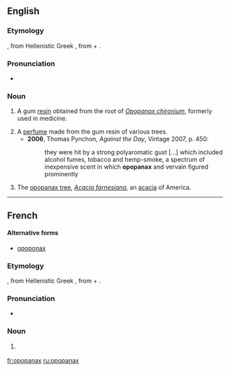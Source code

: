 ==English==

===Etymology===
{{etyl|la}} {{term|opopanax|lang=la}}, from Hellenistic Greek {{term|ὀποπάναξ|tr=opopanax|sc=Grek}}, from {{etyl|grc}} {{term|ὀπός||vegetable juice|tr=opos|sc=polytonic}} + {{term|πάναξ|tr=panax|sc=polytonic}}.

===Pronunciation===
*{{a|UK}} {{IPA|/əˈpɒpənaks/}}

===Noun===
{{en-noun|-}}

# {{obsolete}} A gum [[resin]] obtained from the root of ''[[Opopanax chironium]]'', formerly used in medicine.
# A [[perfume]] made from the gum resin of various trees.
#* '''2006''', Thomas Pynchon, ''Against the Day'', Vintage 2007, p. 450:
#*: they were hit by a strong polyaromatic gust [...] which included alcohol fumes, tobacco and hemp-smoke, a spectrum of inexpensive scent in which '''opopanax''' and vervain figured prominently
# The [[opopanax tree]], ''[[Acacia farnesiana]]'', an [[acacia]] of America.

----

==French==

====Alternative forms====
* [[opoponax]]

===Etymology===
{{etyl|la|fr}} {{term|opopanax|lang=la}}, from Hellenistic Greek {{term|ὀποπάναξ|tr=opopanax|sc=Grek}}, from {{etyl|grc|fr}} {{term|ὀπός||vegetable juice|tr=opos|sc=polytonic}} + {{term|πάναξ|tr=panax|sc=polytonic}}.

===Pronunciation===
* {{IPA|/ɔ.pɔ.pa.naks/|lang=fr}}

===Noun===
{{fr-noun|m|-}}

# {{l|en|opopanax}} {{gloss|all meanings}}

[[fr:opopanax]]
[[ru:opopanax]]